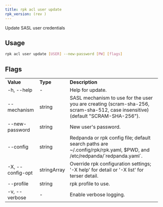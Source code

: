 ```yaml
---
title: rpk acl user update
rpk_version: (rev )
---
```


Update SASL user credentials

## Usage

```bash
rpk acl user update [USER] --new-password [PW] [flags]
```

## Flags

<table>
  <tbody>
    <tr>
      <td>
        <strong>Value</strong>
      </td>
      <td>
        <strong>Type</strong>
      </td>
      <td>
        <strong>Description</strong>
      </td>
    </tr>
    <tr>
      <td>-h, --help</td>
      <td>-</td>
      <td>Help for update.</td>
    </tr>
    <tr>
      <td>--mechanism</td>
      <td>string</td>
      <td>
        SASL mechanism to use for the user you are creating (scram-sha-256,
        scram-sha-512, case insensitive) (default "SCRAM-SHA-256").
      </td>
    </tr>
    <tr>
      <td>--new-password</td>
      <td>string</td>
      <td>New user's password.</td>
    </tr>
    <tr>
      <td>--config</td>
      <td>string</td>
      <td>
        Redpanda or rpk config file; default search paths are
        ~/.config/rpk/rpk.yaml, $PWD, and /etc/redpanda/`redpanda.yaml`.
      </td>
    </tr>
    <tr>
      <td>-X, --config-opt</td>
      <td>stringArray</td>
      <td>
        Override rpk configuration settings; '-X help' for detail or '-X list'
        for terser detail.
      </td>
    </tr>
    <tr>
      <td>--profile</td>
      <td>string</td>
      <td>rpk profile to use.</td>
    </tr>
    <tr>
      <td>-v, --verbose</td>
      <td>-</td>
      <td>Enable verbose logging.</td>
    </tr>
  </tbody>
</table>
